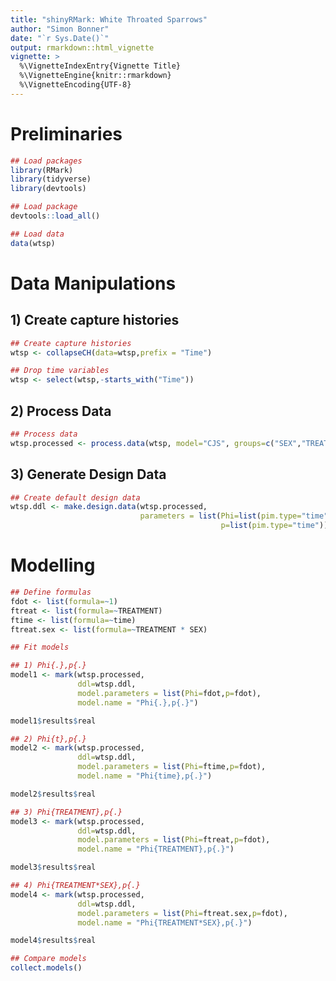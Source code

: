 ```yaml
---
title: "shinyRMark: White Throated Sparrows"
author: "Simon Bonner"
date: "`r Sys.Date()`"
output: rmarkdown::html_vignette
vignette: >
  %\VignetteIndexEntry{Vignette Title}
  %\VignetteEngine{knitr::rmarkdown}
  %\VignetteEncoding{UTF-8}
---
```


# Preliminaries
```r
## Load packages
library(RMark)
library(tidyverse)
library(devtools)

## Load package
devtools::load_all()

## Load data
data(wtsp)
```

# Data Manipulations

## 1) Create capture histories
```r
## Create capture histories
wtsp <- collapseCH(data=wtsp,prefix = "Time")

## Drop time variables
wtsp <- select(wtsp,-starts_with("Time"))
```

## 2) Process Data
```r
## Process data
wtsp.processed <- process.data(wtsp, model="CJS", groups=c("SEX","TREATMENT"))
```

## 3) Generate Design Data
```r
## Create default design data
wtsp.ddl <- make.design.data(wtsp.processed,
                             parameters = list(Phi=list(pim.type="time"),
                                               p=list(pim.type="time")))
```

# Modelling

```r
## Define formulas
fdot <- list(formula=~1)
ftreat <- list(formula=~TREATMENT)
ftime <- list(formula=~time)
ftreat.sex <- list(formula=~TREATMENT * SEX)
```

```r
## Fit models

## 1) Phi{.},p{.}
model1 <- mark(wtsp.processed,
               ddl=wtsp.ddl,
               model.parameters = list(Phi=fdot,p=fdot),
               model.name = "Phi{.},p{.}")

model1$results$real


```
```r
## 2) Phi{t},p{.}
model2 <- mark(wtsp.processed,
               ddl=wtsp.ddl,
               model.parameters = list(Phi=ftime,p=fdot),
               model.name = "Phi{time},p{.}")

model2$results$real
```

```r
## 3) Phi{TREATMENT},p{.}
model3 <- mark(wtsp.processed,
               ddl=wtsp.ddl,
               model.parameters = list(Phi=ftreat,p=fdot),
               model.name = "Phi{TREATMENT},p{.}")

model3$results$real
```

```r
## 4) Phi{TREATMENT*SEX},p{.}
model4 <- mark(wtsp.processed,
               ddl=wtsp.ddl,
               model.parameters = list(Phi=ftreat.sex,p=fdot),
               model.name = "Phi{TREATMENT*SEX},p{.}")

model4$results$real
```

```r
## Compare models
collect.models()
```

